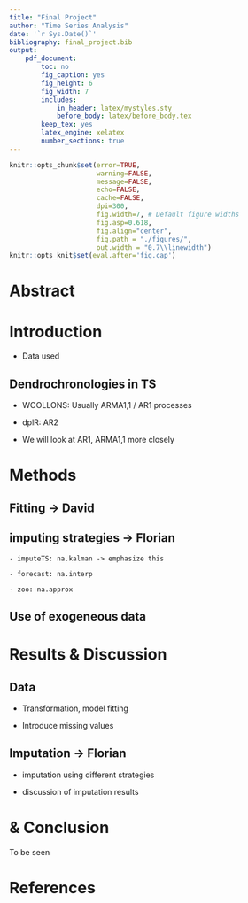 ```yaml
---
title: "Final Project"
author: "Time Series Analysis"
date: '`r Sys.Date()`'
bibliography: final_project.bib
output:
    pdf_document:
        toc: no
        fig_caption: yes
        fig_height: 6
        fig_width: 7
        includes:
            in_header: latex/mystyles.sty
            before_body: latex/before_body.tex
        keep_tex: yes
        latex_engine: xelatex
        number_sections: true
---
```


```r
knitr::opts_chunk$set(error=TRUE,
                      warning=FALSE,
                      message=FALSE,
                      echo=FALSE,
                      cache=FALSE,
                      dpi=300,
                      fig.width=7, # Default figure widths
                      fig.asp=0.618,
                      fig.align="center",
                      fig.path = "./figures/",
                      out.width = "0.7\\linewidth")
knitr::opts_knit$set(eval.after='fig.cap')
```

# Abstract



# Introduction

- Data used

## Dendrochronologies in TS

- WOOLLONS: Usually ARMA1,1 / AR1 processes

- dplR: AR2

- We will look at AR1, ARMA1,1 more closely

# Methods

## Fitting -> David

## imputing strategies -> Florian

    - imputeTS: na.kalman -> emphasize this
    
    - forecast: na.interp
    
    - zoo: na.approx
    
## Use of exogeneous data

# Results & Discussion

## Data

- Transformation, model fitting 

- Introduce missing values

## Imputation -> Florian

- imputation using different strategies

- discussion of imputation results

#  & Conclusion

To be seen

# References

